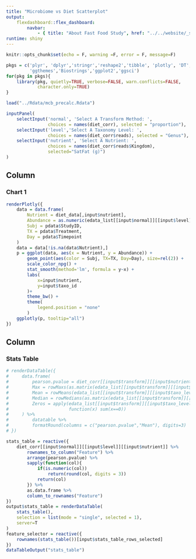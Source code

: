 ```yaml
---
title: "Microbiome vs Diet Scatterplot"
output: 
    flexdashboard::flex_dashboard:
        navbar:
            - { title: "About Fast Food Study", href: "../../website/_site/mcb.html", align: left }
runtime: shiny 
---
```


```r
knitr::opts_chunk$set(echo = F, warning =F, error = F, message=F)
```

```r
pkgs = c('plyr', 'dplyr','stringr','reshape2','tibble', 'plotly', 'DT',
         'ggthemes','Biostrings','ggplot2','ggsci')
for(pkg in pkgs){
    library(pkg, quietly=TRUE, verbose=FALSE, warn.conflicts=FALSE, 
            character.only=TRUE)
}
```

```r
load("../Rdata/mcb_precalc.Rdata")
```

```r
inputPanel(
    selectInput('normal', 'Select A Transform Method: ',
                choices = names(diet_corr), selected = "proportion"),
    selectInput('level','Select A Taxonomy Level: ',
                choices = names(diet_corr$reads), selected = "Genus"),
    selectInput('nutrient', 'Select A Nutrient: ',
                choices = names(diet_corr$reads$Kingdom), 
                selected="SatFat (g)")
)
```

Column
-------------------------------------
    
### Chart 1

```r
renderPlotly({
    data = data.frame(
        Nutrient = diet_data[,input$nutrient],
        Abundance = as.numeric(edata_list[[input$normal]][[input$level]][feature_selector(),]),
        Subj = pdata$StudyID,
        TX = pdata$Treatment,
        Day = pdata$Timepoint
    )
    data = data[!is.na(data$Nutrient),]
    p = ggplot(data, aes(x = Nutrient, y = Abundance)) +
        geom_point(aes(color = Subj, TX=TX, Day=Day), size=rel(2)) +
        scale_color_npg() +
        stat_smooth(method='lm', formula = y~x) +
        labs(
            x=input$nutrient,
            y=input$taxo_id
        )+
        theme_bw() +
        theme(
            legend.position = "none"
        )
    ggplotly(p, tooltip="all")
})
```

Column 
-------------------------------------

### Stats Table

```r
# renderDataTable({
#     data.frame(
#         pearson.pvalue = diet_corr[[input$transform]][[input$nutrient]][[input$taxo_level]]$pearson.pvalue,
#         Max = rowMaxs(as.matrix(edata_list[[input$transform]][[input$taxo_level]])),
#         Mean = rowMeans(edata_list[[input$transform]][[input$taxo_level]]),
#         Median = rowMedians(as.matrix(edata_list[[input$transform]][[input$taxo_level]])),
#         Zeros = apply(edata_list[[input$transform]][[input$taxo_level]],1, 
#                       function(x) sum(x==0))
#     ) %>%
#         datatable %>%
#         formatRound(columns = c("pearson.pvalue","Mean"), digits=3)
# })
```

```r
stats_table = reactive({
    diet_corr[[input$normal]][[input$level]][[input$nutrient]] %>% 
        rownames_to_column("Feature") %>%
        arrange(pearson.pvalue) %>%
        sapply(function(col){
            if(is.numeric(col))
                return(round(col, digits = 3))
            return(col)
        }) %>% 
        as.data.frame %>%
        column_to_rownames("Feature")
})
output$stats_table = renderDataTable(
    stats_table(),
    selection = list(mode = "single", selected = 1),
    server=T
)
feature_selector = reactive({
    rownames(stats_table())[input$stats_table_rows_selected]
})
dataTableOutput("stats_table")
```
